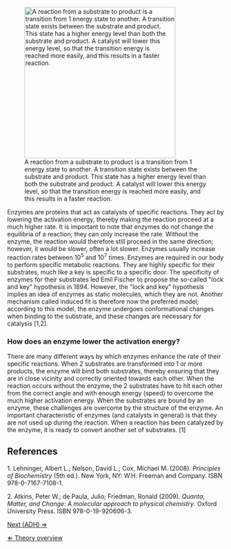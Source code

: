 [[File:ActivationEnergy.png|right|x350px|frame|A reaction from a substrate to product is a transition from 1 energy state to another. A transition state exists between the substrate and product. This state has a higher energy level than both the substrate and product. A catalyst will lower this energy level, so that the transition energy is reached more easily, and this results in a faster reaction.]]

Enzymes are proteins that act as catalysts of specific reactions. They act by lowering the activation energy, thereby making the reaction proceed at a much higher rate. It is important to note that enzymes do not change the equilibria of a reaction; they can only increase the rate. Without the enzyme, the reaction would therefore still proceed in the same direction; however, it would be slower, often a lot slower. Enzymes usually increase reaction rates between 10<sup>5</sup> and 10<sup>7</sup> times. 
Enzymes are required in our body to perform specific metabolic reactions. They are highly specific for their substrates, much like a key is specific to a specific door. The specificity of enzymes for their substrates led Emil Fischer to propose the so-called "lock and key" hypothesis in 1894. However, the "lock and key" hypothesis implies an idea of enzymes as static molecules, which they are not. Another mechanism called induced fit is therefore now the preferred model; according to this model, the enzyme undergoes conformational changes when binding to the substrate, and these changes are necessary for catalysis [1,2].


===How does an enzyme lower the activation energy?===

There are many different ways by which enzymes enhance the rate of their specific reactions. When 2 substrates are transformed into 1 or more products, the enzyme will bind both substrates, thereby ensuring that they are in close vicinity and correctly oriented towards each other. When the reaction occurs without the enzyme, the 2 substrates have to hit each other from the correct angle and with enough energy (speed) to overcome the much higher activation energy. When the substrates are bound by an enzyme, these challenges are overcome by the structure of the enzyme. An important characteristic of enzymes (and catalysts in general) is that they are not used up during the reaction. When a reaction has been catalyzed by the enzyme, it is ready to convert another set of substrates. [1]


==References==

1. Lehninger, Albert L.; Nelson, David L.; Cox, Michael M. (2008). ''Principles of Biochemistry'' (5th ed.). New York, NY: W.H. Freeman and Company. ISBN 978-0-7167-7108-1.

2. Atkins, Peter W.; de Paula, Julio; Friedman, Ronald (2009). ''Quanta, Matter, and Change: A molecular approach to physical chemistry''. Oxford University Press. ISBN 978-0-19-920606-3.




[[ADH|Next (ADH) &rArr;]]

[[Enzyme Kinetics|&lArr; Theory overview]]